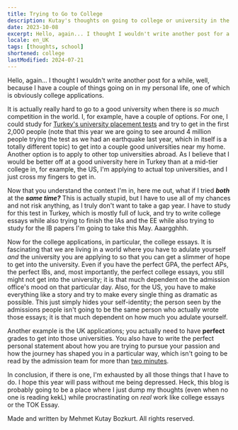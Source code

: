 ```yaml
---
title: Trying to Go to College
description: Kutay's thoughts on going to college or university in the UK and US as an international student.
date: 2023-10-08
excerpt: Hello, again... I thought I wouldn't write another post for a while, well, because I have a couple of things going on in my personal life, one of which is obviously college applications.
locale: en_UK
tags: [thoughts, school]
shortened: college
lastModified: 2024-07-21
---
```

Hello, again... I thought I wouldn't write another post for a while, well, because I have a couple of things going on in my personal life, one of which is obviously college applications.

It is actually really hard to go to a good university when there is _so much_ competition in the world. I, for example, have a couple of options. For one, I could study for [Turkey's university placement tests](https://en.wikipedia.org/wiki/Student_Selection_and_Placement_System) and try to get in the first 2,000 people (note that this year we are going to see around 4 million people trying the test as we had an earthquake last year, which in itself is a totally different topic) to get into a couple good universities near my home. Another option is to apply to other top universities abroad. As I believe that I would be better off at a good university here in Turkey than at a mid-tier college in, for example, the US, I'm applying to actual top universities, and I just cross my fingers to get in.

Now that you understand the context I'm in, here me out, what if I tried _**both**_ at the **_same time?_** This is actually stupid, but I have to use all of my chances and not risk anything, as I truly don't want to take a gap year. I have to study for this test in Turkey, which is mostly full of luck, and try to write college essays while also trying to finish the IAs and the EE while also trying to study for the IB papers I'm going to take this May. Aaargghhh.

Now for the college applications, in particular, the college essays. It is fascinating that we are living in a world where you have to adulate yourself _and_ the university you are applying to so that you can get a slimmer of hope to get into the university. Even if you have the perfect GPA, the perfect APs, the perfect IBs, and, most importantly, the perfect college essays, you still might not get into the university; it is that much dependent on the admission office's mood on that particular day. Also, for the US, you have to make everything like a story and try to make every single thing as dramatic as possible. This just simply hides your self-identity; the person seen by the admissions people isn't going to be the same person who actually wrote those essays; it is that much dependent on how much you adulate yourself.

Another example is the UK applications; you actually need to have **perfect** grades to get into those universities. You also have to write the perfect personal statement about how you are trying to pursue your passion and how the journey has shaped you in a particular way, which isn't going to be read by the admission team for more than [two minutes](https://www.theguardian.com/education/2023/jun/15/uk-university-staff-only-read-students-personal-statements-for-two-minutes).

In conclusion, if there is one, I'm exhausted by all those things that I have to do. I hope this year will pass without me being depressed. Heck, this blog is probably going to be a place where I just dump my thoughts (even when no one is reading kekL) while procrastinating on _real_ work like college essays or the TOK Essay.

Made and written by Mehmet Kutay Bozkurt. All rights reserved.